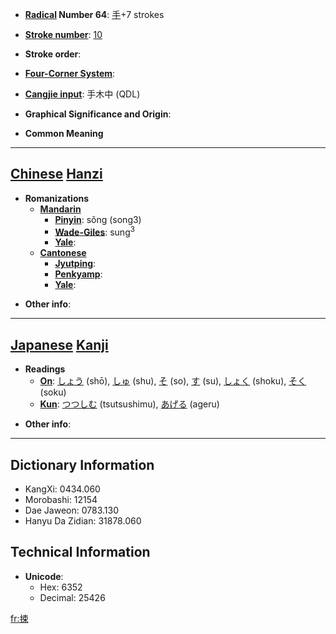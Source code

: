 * '''[[Wiktionary:Chinese radical index| Radical]] Number 64''': [[Wiktionary:Chinese radical index 手|手]]+7 strokes

* '''[[Wiktionary:Chinese total strokes index|Stroke number]]''': [[Wiktionary:Chinese total strokes index 10|10]]

* '''Stroke order''': 

* '''[[Wiktionary:Chinese four corner index|Four-Corner System]]''': 

* '''[[Wiktionary:Chinese Cangjie index|Cangjie input]]''': 手木中 (QDL)

* '''Graphical Significance and Origin''': 

* '''Common Meaning'''

----

== [[Chinese]] [[Hanzi]] ==

* '''Romanizations'''
** '''[[Mandarin]]'''
*** '''[[Pinyin]]''': sǒng (song3)
*** '''[[Wade-Giles]]''': sung<sup>3</sup>
*** '''[[Yale]]''': 
** '''[[Cantonese]]'''
*** '''[[Jyutping]]''':
*** '''[[Penkyamp]]''': 
*** '''[[Yale]]''': 

* '''Other info''': 

----

== [[Japanese]] [[Kanji]] ==

* '''Readings'''
** '''[[On]]''': [[しょう]] (shō), [[しゅ]] (shu), [[そ]] (so), [[す]] (su), [[しょく]] (shoku), [[そく]] (soku)
** '''[[Kun]]''': [[つつしむ]] (tsutsushimu), [[あげる]] (ageru)

* '''Other info''':  

----

== Dictionary Information ==

* KangXi: 0434.060
* Morobashi: 12154
* Dae Jaweon: 0783.130
* Hanyu Da Zidian: 31878.060

== Technical Information ==

* '''Unicode''':
** Hex: 6352
** Decimal: 25426

[[fr:捒]]